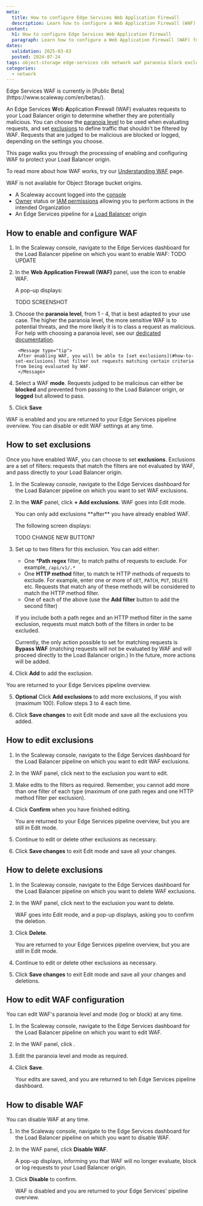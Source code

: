 ```yaml
---
meta:
  title: How to configure Edge Services Web Application Firewall
  description: Learn how to configure a Web Application Firewall (WAF) for Edge Services. Protect your Load Balancer origin from threats and malicious requests, and fine tune your settings to pick the right paranoia level and exclusions for your use case.
content:
  h1: How to configure Edge Services Web Application Firewall
  paragraph: Learn how to configure a Web Application Firewall (WAF) for Edge Services. Protect your Load Balancer origin from threats and malicious requests, and fine tune your settings to pick the right paranoia level and exclusions for your use case.
dates:
  validation: 2025-03-03
  posted: 2024-07-24
tags: object-storage edge-services cdn network waf paranoia block exclusions
categories:
  - network
---
```


<Message type="note">
Edge Services WAF is currently in [Public Beta](https://www.scaleway.com/en/betas/).
</Message>

An Edge Services **W**eb **A**pplication **F**irewall (WAF) evaluates requests to your Load Balancer origin to determine whether they are potentially malicious. You can choose the [paranoia level](/edge-services/concepts/#paranoia-level) to be used when evaluating requests, and set [exclusions](/edge-services/concepts/#exclusions) to define traffic that shouldn't be filtered by WAF. Requests that are judged to be malicious are blocked or logged, depending on the settings you choose.

This page walks you through the processing of enabling and configuring WAF to protect your Load Balancer origin. 

To read more about how WAF works, try our [Understanding WAF](/edge-services/reference-content/understanding-waf/) page.

<Message type="note">
WAF is not available for Object Storage bucket origins.
</Message>

<Macro id="requirements" />

- A Scaleway account logged into the [console](https://console.scaleway.com)
- [Owner](/iam/concepts/#owner) status or [IAM permissions](/iam/concepts/#permission) allowing you to perform actions in the intended Organization
- An Edge Services pipeline for a [Load Balancer](/edge-services/how-to/create-pipeline-lb/) origin

## How to enable and configure WAF

1. In the Scaleway console, navigate to the Edge Services dashboard for the Load Balancer pipeline on which you want to enable WAF:
    TODO UPDATE
    <Lightbox src="scaleway-edge-services-dashboard.webp" alt="A screenshot of the Edge Services dashboard in the Scaleway console. This is a dashboard for Edge Services on an Object Storage bucket, showing links to the documentation, Scaleway Cockpit, the endpoint, cache settings and a button to disable the pipeline." />

2. In the **Web Application Firewall (WAF)** panel, use the <Icon name="toggle" /> icon to enable WAF.

    A pop-up displays:

    TODO SCREENSHOT

3. Choose the **paranoia level**, from 1 - 4, that is best adapted to your use case. The higher the paranoia level, the more sensitive WAF is to potential threats, and the more likely it is to class a request as malicious. For help with choosing a paranoia level, see our [dedicated documentation](/edge-services/reference-content/understanding-waf/#waf-ruleset-and-paranoia-levels).

        <Message type="tip">
        After enabling WAF, you will be able to [set exclusions](#how-to-set-exclusions) that filter out requests matching certain criteria from being evaluated by WAF.
        </Message>

4. Select a WAF **mode**. Requests judged to be malicious can either be **blocked** and prevented from passing to the Load Balancer origin, or **logged** but allowed to pass.

5. Click **Save**

WAF is enabled and you are returned to your Edge Services pipeline overview. You can disable or edit WAF settings at any time.

## How to set exclusions

Once you have enabled WAF, you can choose to set **exclusions**. Exclusions are a set of filters: requests that match the filters are not evaluated by WAF, and pass directly to your Load Balancer origin.

1. In the Scaleway console, navigate to the Edge Services dashboard for the Load Balancer pipeline on which you want to set WAF exclusions.

2. In the **WAF** panel, click **+ Add exclusions**. WAF goes into Edit mode.

    <Message type="note">
    You can only add exclusions **after** you have already enabled WAF.
    </Message>

    The following screen displays:

    <Lightbox src="scaleway-add-exclusions.webp" alt="A screenshot of the Add exclusions popup in the Scaleway console, with an 'if' box to set a path regex value, and a 'then' box pre-filled to 'Bypass WAF'" /> TODO CHANGE NEW BUTTON?

3. Set up to two filters for this exclusion. You can add either:
    - One ***Path regex** filter, to match paths of requests to exclude. For example, `/api/v1/.*`
    - One **HTTP method** filter, to match te HTTP methods of requests to exclude. For example, enter one or more of `GET`, `PATCH`, `PUT`, `DELETE` etc. Requests that match any of these methods will be considered to match the HTTP method filter.
    - One of each of the above (use the **Add filter** button to add the second filter)

    If you include both a path regex and an HTTP method filter in the same exclusion, requests must match both of the filters in order to be excluded.

    Currently, the only action possible to set for matching requests is **Bypass WAF** (matching requests will not be evaluated by WAF and will proceed directly to the Load Balancer origin.) In the future, more actions will be added.

4. Click **Add** to add the exclusion.

  You are returned to your Edge Services pipeline overview.

5. **Optional** Click **Add exclusions** to add more exclusions, if you wish (maximum 100). Follow steps 3 to 4 each time.

6. Click **Save changes** to exit Edit mode and save all the exclusions you added.

## How to edit exclusions

1. In the Scaleway console, navigate to the Edge Services dashboard for the Load Balancer pipeline on which you want to edit WAF exclusions.

2. In the WAF panel, click <Icon name="edit" /> next to the exclusion you want to edit.

3. Make edits to the filters as required. Remember, you cannot add more than one filter of each type (maximum of one path regex and one HTTP method filter per exclusion).

4. Click **Confirm** when you have finished editing.

    You are returned to your Edge Services pipeline overview, but you are still in Edit mode.

5. Continue to edit or delete other exclusions as necessary.

6. Click **Save changes** to exit Edit mode and save all your changes.

## How to delete exclusions

1. In the Scaleway console, navigate to the Edge Services dashboard for the Load Balancer pipeline on which you want to delete WAF exclusions.

2. In the WAF panel, click <Icon name="delete" /> next to the exclusion you want to delete. 

    WAF goes into Edit mode, and a pop-up displays, asking you to confirm the deletion.

3. Click **Delete**.

    You are returned to your Edge Services pipeline overview, but you are still in Edit mode.

4. Continue to edit or delete other exclusions as necessary.

6. Click **Save changes** to exit Edit mode and save all your changes and deletions.

## How to edit WAF configuration

You can edit WAF's paranoia level and mode (log or block) at any time.

1. In the Scaleway console, navigate to the Edge Services dashboard for the Load Balancer pipeline on which you want to edit WAF.

2. In the WAF panel, click <Icon name="edit" />.

3. Edit the paranoia level and mode as required.

4. Click **Save**.

    Your edits are saved, and you are returned to teh Edge Services pipeline dashboard.

## How to disable WAF

You can disable WAF at any time.

1. In the Scaleway console, navigate to the Edge Services dashboard for the Load Balancer pipeline on which you want to disable WAF.

2. In the WAF panel, click **Disable WAF**.

    A pop-up displays, informing you that WAF will no longer evaluate, block or log requests to your Load Balancer origin.

3. Click **Disable** to confirm.

    WAF is disabled and you are returned to your Edge Services' pipeline overview.

